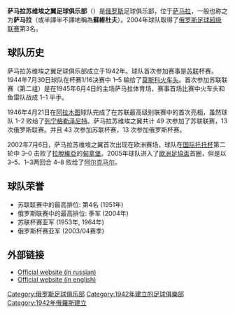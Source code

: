 {{Unreferenced|time=2020-10-31T01:35:09+00:00}}
{{noteta
|G1=俄超
|G2=足球
}}
{{Football club infobox
| clubname   = 森馬拉
| image      = [[File:Krylia_sovetov_samara.svg|150px]]
| fullname   = 薩馬拉蘇維埃之翼足球俱樂部
| nickname   = 
| founded    = 1942年
| ground     = [[薩馬拉|薩馬拉]]，[[森馬拉競技場|森馬拉競技場]]
| capacity   = 44,918
| chairman   = {{link-ru|維塔利·瓦連京諾維奇·沙什科夫|Шашков, Виталий Валентинович|維·瓦·沙什科夫}}
| manager    = {{link-sr|米歐德拉格·波若維奇|Миодраг Божовић}}
| league     = [[俄羅斯足球超級聯賽|俄羅斯足球超級聯賽]]
| season     = 2021–22
| position   = 俄超，第 8 位
| pattern_la1=_krylya1617h|pattern_b1=_krylya1617h|pattern_ra1=_krylya1617h|pattern_sh1=_krylya1617h
| leftarm1=77BBFF|body1=77BBFF|rightarm1=77BBFF|shorts1=0b1433|socks1=0b1433
| pattern_la2=_krylya1617a|pattern_sh2=_krylya1617a|pattern_ra2=_krylya1617a|pattern_b2=_krylya1617a
| leftarm2=FFFFFF|body2=FFFFFF|rightarm2=FFFFFF|shorts2=FFFFFF|socks2=FFFFFF
}}
'''萨马拉苏维埃之翼足球俱乐部'''（{{lang-ru|Профессиональный футбольный клуб «Крылья Советов» Самара}}）是[[俄罗斯|俄罗斯]]足球俱乐部，位于[[萨马拉|萨马拉]]，一般也称之为'''萨马拉'''（或半譯半不譯地稱為'''蘇維杜夫'''）。2004年球队取得了[[俄罗斯足球超级联赛|俄罗斯足球超级联赛]]第3名。

== 球队历史 ==
萨马拉苏维埃之翼足球俱乐部成立于1942年。球队首次参加赛事是[[苏联|苏联]]杯赛。1944年7月30日球队在杯赛1/16决赛中 1–5 输给了[[莫斯科火车头|莫斯科火车头]]。首次参加苏联联赛（第二组）是在1945年6月4日的主场萨马拉体育场，赛事首场比赛中火车头和鱼雷队战成 1–1 平手。

1946年4月21日在[[阿拉木图|阿拉木图]]球队完成了在苏联最高级别联赛中的首次亮相，虽然球队 1–2 败给了[[圣彼得堡泽尼特足球俱乐部|列宁格勒泽尼特]]。萨马拉苏维埃之翼共计 49 次参加了苏联联赛，13 次俄罗斯联赛。并且 43 次参加苏联杯赛，13 次参加俄罗斯杯赛。 

2002年7月6日，萨马拉苏维埃之翼首次出现在欧洲赛场，球队在[[国际托托杯|国际托托杯]]第二轮中 3–0 击败了[[拉脫維亞|拉脫維亞]]的[[甸拿堡|甸拿堡]]。2005年球队进入了[[2005–06年歐洲足協盃|歐洲足協盃]]首圈，但是以3–5、1–3两回合 4–8 败给了[[阿尔克马尔|阿尔克马尔]]。

== 球队荣誉 ==
* 苏联联赛中的最高排位: 第4名 (1951年)
* 俄罗斯联赛中的最高排位: 季军 (2004年)
* 苏联杯赛亚军 (1953年, 1964年)
* 俄罗斯杯赛亚军 (2003/04赛季)


== 外部链接 ==
* [http://www.kc-camapa.ru Official website (in russian)]
* [https://web.archive.org/web/20170610171305/http://ks.samara.ru/ Official website (in english)]

{{Russian Premier League}}

[[Category:俄罗斯足球俱乐部|Category:俄罗斯足球俱乐部]]
[[Category:1942年建立的足球俱樂部|Category:1942年建立的足球俱樂部]]
[[Category:1942年俄羅斯建立|Category:1942年俄羅斯建立]]